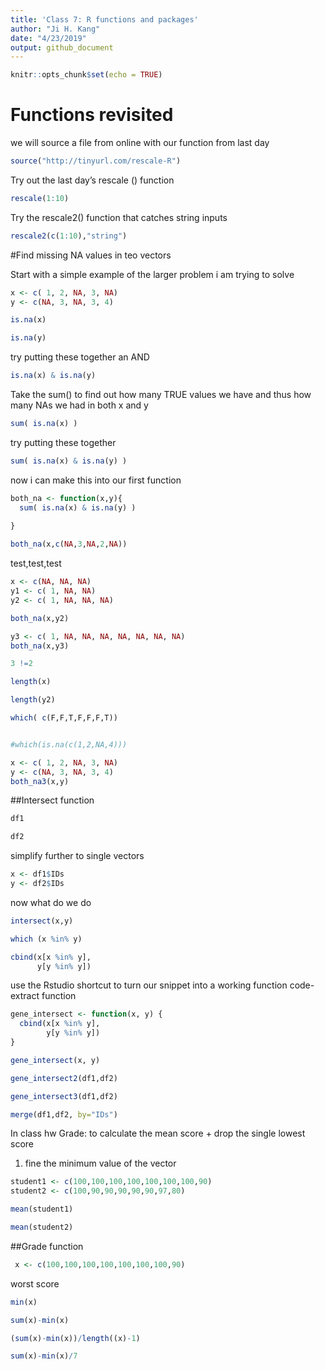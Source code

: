 ```yaml
---
title: 'Class 7: R functions and packages'
author: "Ji H. Kang"
date: "4/23/2019"
output: github_document
---
```


```r
knitr::opts_chunk$set(echo = TRUE)
```

# Functions revisited

we will source a file from online with our function from last day 
```r
source("http://tinyurl.com/rescale-R")
```



Try out the last day's rescale () function
```r
rescale(1:10)
```

Try the rescale2() function that catches string inputs
```r
rescale2(c(1:10),"string")
```

#Find missing NA values in teo vectors

Start with a simple example of the larger problem i am trying to solve
```r
x <- c( 1, 2, NA, 3, NA)
y <- c(NA, 3, NA, 3, 4)
```

```r
is.na(x)
```

```r
is.na(y)
```
 try putting these together an AND
```r
is.na(x) & is.na(y)
```
 
 Take the sum() to find out how many TRUE values we have and thus how many NAs we had in both x and y
```r
sum( is.na(x) )
```
 try putting these together 
```r
sum( is.na(x) & is.na(y) )
```
 

now i can make this into our first function
```r
both_na <- function(x,y){
  sum( is.na(x) & is.na(y) )
  
}
```

```r
both_na(x,c(NA,3,NA,2,NA))
```


test,test,test


```r
x <- c(NA, NA, NA)
y1 <- c( 1, NA, NA)
y2 <- c( 1, NA, NA, NA)
```

```r
both_na(x,y2)
```



```r
y3 <- c( 1, NA, NA, NA, NA, NA, NA, NA)
both_na(x,y3)
```

```r
3 !=2
```

```r
length(x)
```
```r
length(y2)
```



```r
which( c(F,F,T,F,F,F,T))


#which(is.na(c(1,2,NA,4)))
```



```r
x <- c( 1, 2, NA, 3, NA)
y <- c(NA, 3, NA, 3, 4)
both_na3(x,y)
```

##Intersect function
```r
df1
```

```r
df2
```
simplify further to single vectors

```r
x <- df1$IDs
y <- df2$IDs
```

now what do we do
```r
intersect(x,y)
```

```r
which (x %in% y)
```


```r
cbind(x[x %in% y],
      y[y %in% y])
```


use the Rstudio shortcut to turn our snippet into a working function
code- extract function
```r
gene_intersect <- function(x, y) {
  cbind(x[x %in% y],
        y[y %in% y])
}
```

```r
gene_intersect(x, y)
```
```r
gene_intersect2(df1,df2)
```

```r
gene_intersect3(df1,df2)
```


```r
merge(df1,df2, by="IDs")
```


In class hw 
Grade: to calculate the mean score + drop the single lowest score 

1) fine the minimum value of the vector
```r
student1 <- c(100,100,100,100,100,100,100,90)
student2 <- c(100,90,90,90,90,90,97,80)
```

```r
mean(student1)
```
```r
mean(student2)
```
 ##Grade function
 
```r
 x <- c(100,100,100,100,100,100,100,90)
```

worst score
```r
min(x)
```
```r
sum(x)-min(x)
```
```r
(sum(x)-min(x))/length((x)-1)

```
```r
sum(x)-min(x)/7

```




